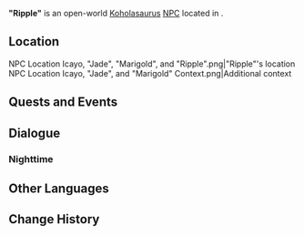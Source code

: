 {{Meta
<!-- Remove this template after adding the missing info -->
|missing_NPC_profile  = yes
}}
{{Character Infobox
|type             = Open-World NPC
|image            = NPC Ripple.png
|realname         = <!-- Optional, if different from in-game name -->
|deceased         = <!-- Past (for deceased prior to events of the game) or free response -->
|region           = Natlan
|location         = Natlan
|affiliation      = 
|title            = 
|group            = Koholasaurus
|group2           = Saurians
|ancestry         = <!-- Clan/family -->
|father           = 
|mother           = 
|spouse           = 
|sibling          = 
|child            = 
|relative         = 

|voiceEN          = 
|voiceCN          = 
|voiceJP          = 
|voiceKR          = 
|dialoguereward   = 
}}
'''"Ripple"''' is an open-world [[Koholasaurus]] [[NPC]] located in {{Location|Ameyalco Waters}}.
<!-- Following a certain dialogue branch for the first time gives the player AMOUNT_AS_WORD [[Item]]. -->

==Location==
<gallery>
NPC Location Icayo, "Jade", "Marigold", and "Ripple".png|"Ripple"'s location
NPC Location Icayo, "Jade", and "Marigold" Context.png|Additional context
</gallery>
<!--
==Profile==
Detailed story/lore information goes here.
''(To be added.)''

===Appearance===
Keep appearance section short and concise. Limit to 2 paragraphs with 3-4 sentences each.
''(To be added.)''
-->

==Quests and Events==
{{Quests and Events}}

==Dialogue==
===Nighttime===
{{Transclude|Icayo|Nighttime}}

==Other Languages==
{{Other Languages|default_hidden=1
|en      = "Ripple"
|zhs     = 「小波」
|zhs_rm  = "Xiǎobō"
|zht     = 「小波」
|zht_rm  = "Xiǎobō"
|ja      = 「ナミ」
|ja_rm   = "Nami"
|ko      = 「파랑이」
|es      = Ondas
|fr      = Vagounette
|ru      = «Поток»
|th      = "Ripple"
|vi      = "Sóng Nhỏ"
|de      = „Platsch“
|id      = "Ombak Kecil"
|pt      = "Ondinha"
|tr      = "Dalgacık"
|it      = "Ondino"
}}

==Change History==
{{Change History|5.0}}
<!--
==References==
{{Reflist}}
-->